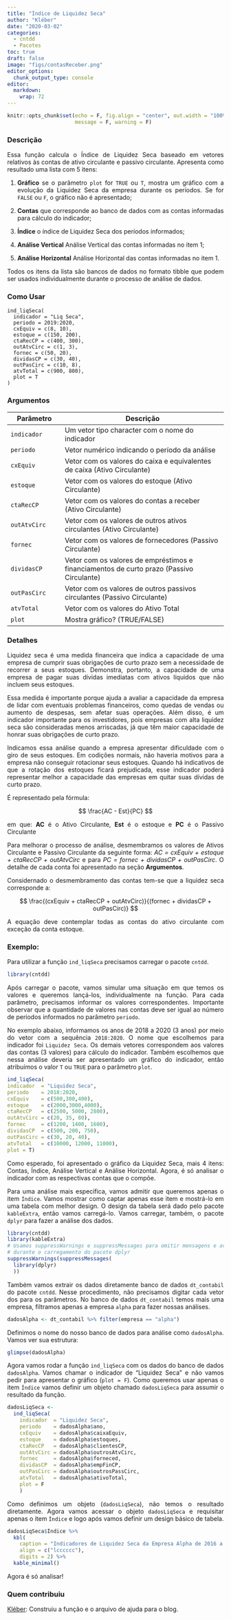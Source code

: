 ```yaml
---
title: "Índice de Liquidez Seca"
author: "Kléber"
date: "2020-03-02"
categories:
  - cntdd
  - Pacotes
toc: true
draft: false
image: "figs/contasReceber.png"
editor_options: 
  chunk_output_type: console
editor: 
  markdown: 
    wrap: 72
---
```


```r
knitr::opts_chunk$set(echo = F, fig.align = "center", out.width = "100%",
                      message = F, warning = F)
```

```{=html}
<style>body {text-align: justify}</style>
```
### Descrição

Essa função calcula o Índice de Liquidez Seca baseado em vetores
relativos às contas de ativo circulante e passivo circulante. Apresenta
como resultado uma lista com 5 itens:

1.  **Gráfico** se o parâmetro `plot` for `TRUE` ou `T`, mostra um
    gráfico com a evolução da Liquidez Seca da empresa durante os
    períodos. Se for `FALSE` ou `F`, o gráfico não é apresentado;

2.  **Contas** que corresponde ao banco de dados com as contas
    informadas para cálculo do indicador;

3.  **Índice** o índice de Liquidez Seca dos períodos informados;

4.  **Análise Vertical** Análise Vertical das contas informadas no item
    1;

5.  **Análise Horizontal** Análise Horizontal das contas informadas no
    item 1.

Todos os itens da lista são bancos de dados no formato tibble que podem
ser usados individualmente durante o processo de análise de dados.

### Como Usar

```         
ind_liqSeca(
  indicador = "Liq Seca",
  periodo = 2019:2020,
  cxEquiv = c(8, 10),
  estoque = c(150, 200),
  ctaRecCP = c(400, 300),
  outAtvCirc = c(1, 3),
  fornec = c(50, 20),
  dividasCP = c(30, 40),
  outPasCirc = c(10, 8),
  atvTotal = c(900, 800),
  plot = T
)
```

### Argumentos

| Parâmetro    | Descrição                                                                                |
|------------------|------------------------------------------------------|
| `indicador`  | Um vetor tipo character com o nome do indicador                                          |
| `periodo`    | Vetor numérico indicando o período da análise                                            |
| `cxEquiv`    | Vetor com os valores do caixa e equivalentes de caixa (Ativo Circulante)                 |
| `estoque`    | Vetor com os valores do estoque (Ativo Circulante)                                       |
| `ctaRecCP`   | Vetor com os valores do contas a receber (Ativo Circulante)                              |
| `outAtvCirc` | Vetor com os valores de outros ativos circulantes (Ativo Circulante)                     |
| `fornec`     | Vetor com os valores de fornecedores (Passivo Circulante)                                |
| `dividasCP`  | Vetor com os valores de empréstimos e financiamentos de curto prazo (Passivo Circulante) |
| `outPasCirc` | Vetor com os valores de outros passivos circulantes (Passivo Circulante)                 |
| `atvTotal`   | Vetor com os valores do Ativo Total                                                      |
| `plot`       | Mostra gráfico? (TRUE/FALSE)                                                             |

### Detalhes

Liquidez seca é uma medida financeira que indica a capacidade de uma
empresa de cumprir suas obrigações de curto prazo sem a necessidade de
recorrer a seus estoques. Demonstra, portanto, a capacidade de uma
empresa de pagar suas dívidas imediatas com ativos líquidos que não
incluem seus estoques.

Essa medida é importante porque ajuda a avaliar a capacidade da empresa
de lidar com eventuais problemas financeiros, como quedas de vendas ou
aumento de despesas, sem afetar suas operações. Além disso, é um
indicador importante para os investidores, pois empresas com alta
liquidez seca são consideradas menos arriscadas, já que têm maior
capacidade de honrar suas obrigações de curto prazo.

Indicamos essa análise quando a empresa apresentar dificuldade com o
giro de seus estoques. Em codições normais, não haveria motivos para a
empresa não conseguir rotacionar seus estoques. Quando há indicativos de
que a rotação dos estoques ficará prejudicada, esse indicador poderá
representar melhor a capacidade das empresas em quitar suas dívidas de
curto prazo.

É representado pela fórmula:

$$
\frac{AC - Est}{PC}
$$

em que: **AC** é o Ativo Circulante, **Est** é o estoque e **PC** é o
Passivo Circulante

Para melhorar o processo de análise, desmembramos os valores de Ativos
Circulante e Passivo Circulante da seguinte forma: *AC = cxEquiv +
estoque + ctaRecCP + outAtvCirc* e para *PC = fornec + dividasCP +
outPasCirc*. O detalhe de cada conta foi apresentado na seção
**Argumentos**.

Considernado o desmembramento das contas tem-se que a liquidez seca
corresponde a:

$$
\frac{(cxEquiv + ctaRecCP + outAtvCirc)}{(fornec + dividasCP + outPasCirc)}
$$

A equação deve contemplar todas as contas do ativo circulante com
exceção da conta estoque.

### Exemplo:

Para utilizar a função `ind_liqSeca` precisamos carregar o pacote
`cntdd`.

```r

library(cntdd)

```

Após carregar o pacote, vamos simular uma situação em que temos os
valores e queremos lançá-los, individualmente na função. Para cada
parâmetro, precisamos informar os valores correspondentes. Importante
observar que a quantidade de valores nas contas deve ser igual ao número
de períodos informados no parâmetro `periodo`.

No exemplo abaixo, informamos os anos de 2018 a 2020 (3 anos) por meio
do vetor com a sequência `2018:2020`. O nome que escolhemos para
indicador foi `Liquidez Seca`. Os demais vetores correspondem aos
valores das contas (3 valores) para cálculo do indicador. Também
escolhemos que nessa análise deveria ser apresentado um gráfico do
indicador, então atribuímos o valor `T` ou `TRUE` para o parâmetro
`plot`.

```r

ind_liqSeca(
indicador  = "Liquidez Seca",
periodo    = 2018:2020,
cxEquiv    = c(500,300,400),
estoque    = c(2000,3000,4000),
ctaRecCP   = c(2500, 5000, 2800),
outAtvCirc = c(20, 35, 80),
fornec     = c(1200, 1400, 1600),
dividasCP  = c(500, 200, 750),
outPasCirc = c(30, 20, 40),
atvTotal   = c(10000, 12000, 11000),
plot = T)

```

Como esperado, foi apresentado o gráfico da Liquidez Seca, mais 4 itens:
Contas, Índice, Análise Vertical e Análise Horizontal. Agora, é só
analisar o indicador com as respectivas contas que o compõe.

Para uma análise mais específica, vamos admitir que queremos apenas o
item `Índice`. Vamos mostrar como captar apenas esse item e mostrá-lo em
uma tabela com melhor design. O design da tabela será dado pelo pacote
`kableExtra`, então vamos carregá-lo. Vamos carregar, também, o pacote
`dplyr` para fazer a análise dos dados.

```r

library(cntdd)
library(kableExtra)
# Usamos suppressWarnings e suppressMessages para omitir mensagens e avisos
# durante o carregamento do pacote dplyr
suppressWarnings(suppressMessages(
  library(dplyr)
  ))

```

Também vamos extrair os dados diretamente banco de dados `dt_contabil`
do pacote `cntdd`. Nesse procedimento, não precisamos digitar cada vetor
dos para os parâmetros. No banco de dados `dt_contabil` temos mais uma
empresa, filtramos apenas a empresa `alpha` para fazer nossas análises.

```r

dadosAlpha <- dt_contabil %>% filter(empresa == "alpha")

```

Definimos o nome do nosso banco de dados para análise como `dadosAlpha`.
Vamos ver sua estrutura:

```r

glimpse(dadosAlpha)

```

Agora vamos rodar a função `ind_liqSeca` com os dados do banco de dados
`dadosAlpha`. Vamos chamar o indicador de "Liquidez Seca" e não vamos
pedir para apresentar o gráfico (`plot = F`). Como queremos usar apenas
o item `Índice` vamos definir um objeto chamado `dadosLiqSeca` para
assumir o resultado da função.

```r

dadosLiqSeca <-
  ind_liqSeca(
    indicador  = "Liquidez Seca",
    periodo    = dadosAlpha$ano,
    cxEquiv    = dadosAlpha$caixaEquiv,
    estoque    = dadosAlpha$estoques,
    ctaRecCP   = dadosAlpha$clientesCP,
    outAtvCirc = dadosAlpha$outrosAtvCirc,
    fornec     = dadosAlpha$forneced,
    dividasCP  = dadosAlpha$empFinCP,
    outPasCirc = dadosAlpha$outrosPassCirc,
    atvTotal   = dadosAlpha$ativoTotal,
    plot = F
    )

```

Como definimos um objeto (`dadosLiqSeca`), não temos o resultado
diretamente. Agora vamos acessar o objeto `dadosLiqSeca` e requisitar
apenas o item `Índice` e logo após vamos definir um design básico de
tabela.

```r

dadosLiqSeca$Índice %>% 
  kbl(
    caption = "Indicadores de Liquidez Seca da Empresa Alpha de 2016 a 2021",
    align = c("lcccccc"),
    digits = 2) %>% 
  kable_minimal()

```

Agora é só analisar!

### Quem contribuiu

[Kléber](../../../curriculum/profs/kleber.qmd): Construiu a função e o arquivo
de ajuda para o blog.
